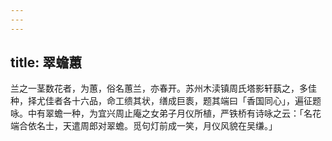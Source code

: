 ```yaml
---
---
---
```

title: 翠蟾蕙
---



兰之一茎数花者，为蕙，俗名蕙兰，亦春开。苏州木渎镇周氏塔影轩蓺之，多佳种，择尤佳者各十六品，命工缋其状，缮成巨袠，题其端曰「香国同心」，遍征题咏。中有翠蟾一种，为宜兴周止庵之女弟子月仪所植，严铁桥有诗咏之云：「名花端合依名士，天遣周郎对翠蟾。觅句灯前成一笑，月仪风貌在吴缣。」